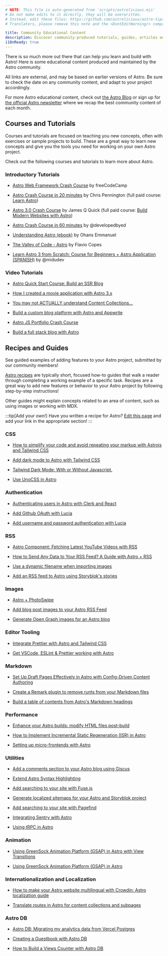 ```yaml
---
# NOTE: This file is auto-generated from 'scripts/astrolicious.mjs'
# Do not make edits to it directly, they will be overwritten.
# Instead, edit these files: https://github.com/astrolicious/astro-tips.dev/tree/main/src/content/resources
# Translators, please remove this note and the <DontEditWarning/> component. 

title: Community Educational Content
description: Discover community-produced tutorials, guides, articles and videos to help you learn and build with Astro!
i18nReady: true
---
```



<DontEditWarning />

There is so much more out there that can help you learn and build with Astro! Here is some educational content produced and maintained by the Astro community.

All links are external, and may be based on earlier versions of Astro. Be sure to check the date on any community content, and adapt to your project accordingly.

For more Astro educational content, check out [the Astro Blog](https://astro.build/blog/) or sign up for [the official Astro newsletter](https://astro.build/newsletter/signup) where we recap the best community content of each month.

## Courses and Tutorials

Courses and tutorials are focused on teaching you new concepts, often with exercises or sample projects to build. These are a great way to learn new concepts and give you the tools you need for working on your own Astro project.

Check out the following courses and tutorials to learn more about Astro.

### Introductory Tutorials

* [Astro Web Framework Crash Course](https://www.youtube.com/watch?v=e-hTm5VmofI) by freeCodeCamp

* [Astro Crash Course in 20 minutes](https://www.youtube.com/watch?v=zrPVTf761OI) by Chris Pennington (full paid course: [Learn Astro](https://learnastro.dev/))

* [Astro 3.0 Crash Course](https://www.youtube.com/watch?v=qBOz6TpYAOg) by James Q Quick (full paid course: [Build Modern Websites with Astro](https://astrocourse.dev/))

* [Astro Crash Course in 60 minutes](https://www.youtube.com/watch?v=NniT0vKyn-E) by @developedbyed

* [Understanding Astro (ebook)](https://www.ohansemmanuel.com/books/understanding-astro) by Ohans Emmanuel

* [The Valley of Code - Astro](https://thevalleyofcode.com/astro) by Flavio Copes

* [Learn Astro 3 from Scratch: Course for Beginners + Astro Application (SPANISH)](https://www.youtube.com/watch?v=RB5tR_nqUEw) by @midudev

### Video Tutorials

* [Astro Quick Start Course: Build an SSR Blog](https://www.youtube.com/watch?v=XoIHKO6AkoM)

* [How I created a movie application with Astro 3.x](https://www.youtube.com/watch?v=Gvr4WhgfP0w)

* [You may not ACTUALLY understand Content Collections…](https://www.youtube.com/watch?v=Fcw4c3wzm7I)

* [Build a custom blog platform with Astro and Appwrite](https://www.youtube.com/watch?v=OERqwLy_reA)

* [Astro JS Portfolio Crash Course](https://www.youtube.com/watch?v=TwWvNK0yHjI)

* [Build a full stack blog with Astro](https://egghead.io/courses/build-a-full-stack-blog-with-astro-7ffcf9ec)

## Recipes and Guides

See guided examples of adding features to your Astro project, submitted by our community members!

[Astro recipes](/en/recipes/) are typically short, focused how-to guides that walk a reader through completing a working example of a specific task. Recipes are a great way to add new features or behavior to your Astro project by following step-by-step instructions!

Other guides might explain concepts related to an area of content, such as using images or working with MDX.

:::tip[Add your own!]
Have you written a recipe for Astro? [Edit this page](https://github.com/withastro/docs/edit/main/src/content/docs/en/community-resources/content.mdx) and add your link in the appropriate section!
:::

### CSS

* [How to simplify your code and avoid repeating your markup with Astrojs and Tailwind CSS](https://lexingtonthemes.com/tutorials/how-to-simplify-your-code-and-avoid-repeating-your-markup-with-astrojs-and-tailwind-css/)

* [Add dark mode to Astro with Tailwind CSS](https://www.kevinzunigacuellar.com/blog/dark-mode-in-astro/)

* [Tailwind Dark Mode: With or Without Javascript.](https://shelbyjenkins.github.io/easy/blog/light-dark-modes/)

* [Use UnoCSS in Astro](https://www.elian.codes/blog/23-02-11-implementing-unocss-in-astro/)

### Authentication

* [Authenticating users in Astro with Clerk and React](https://www.launchfa.st/blog/react-astro-clerk)

* [Add Github OAuth with Lucia](https://lucia-auth.com/tutorials/github-oauth/astro)

* [Add username and password authentication with Lucia](https://lucia-auth.com/tutorials/username-and-password/astro)

### RSS

* [Astro Component: Fetching Latest YouTube Videos with RSS](https://techsquidtv.com/blog/astro-fetching-youtube-videos-with-rss/)

* [How to Send Any Data to Your RSS Feed? A Guide with Astro + RSS](https://aritraroy.live/tutorial/blogs/2023/how-to-send-any-data-to-rss-feed/)

* [Use a dynamic filename when importing images](https://vaihe.com/blog/astro/astro-dynamic-image-prop/)

* [Add an RSS feed to Astro using Storyblok's stories](https://straffesites.com/en/blog/rss-feed-astro-storyblok)

### Images

* [Astro + PhotoSwipe](https://dev.to/petrovicz/astro-photoswipe-549a)

* [Add blog post images to your Astro RSS Feed](https://webreaper.dev/posts/astro-rss-feed-blog-post-images/)

* [Generate Open Graph images for an Astro blog](https://techsquidtv.com/blog/generating-open-graph-images-for-astro/)

### Editor Tooling

* [Integrate Prettier with Astro and Tailwind CSS](https://straffesites.com/en/blog/integrate-prettier-astro-tailwindcss)

* [Get VSCode, ESLint & Prettier working with Astro](https://patheticgeek.dev/blog/astro-prettier-eslint-vscode)

### Markdown

* [Set Up Draft Pages Effectively in Astro with Config-Driven Content Authoring](https://akashrajpurohit.com/blog/set-up-draft-pages-effectively-in-astro-with-configdriven-content-authoring/)

* [Create a Remark plugin to remove runts from your Markdown files](https://eatmon.co/blog/remove-runts-markdown/)

* [Build a table of contents from Astro's Markdown headings](https://kld.dev/building-table-of-contents/)

### Performance

* [Enhance your Astro builds: modify HTML files post-build](https://straffesites.com/en/blog/optimize-astro-html-post-build)

* [How to Implement Incremental Static Regeneration (ISR) in Astro](https://logsnag.com/blog/implementing-isr-in-astro)

* [Setting up micro-frontends with Astro](https://medium.com/@sergio.a.soria/setting-up-micro-frontends-with-astro-and-ecma-script-modules-137340d2c520)

### Utilities

* [Add a comments section to your Astro blog using Giscus](https://elazizi.com/posts/add-comments-section-to-your-astro-blog/)

* [Extend Astro Syntax Highlighting ](https://jorgeglz.io/blog/extend-astro-syntax-highlighting/)

* [Add searching to your site with Fuse.js](https://www.youtube.com/watch?v=XnV_2MWqAhQ)

* [Generate localized sitemaps for your Astro and Storyblok project](https://straffesites.com/en/blog/localized-sitemap-astro-storyblok)

* [Add searching to your site with Pagefind](https://blog.otterlord.dev/posts/astro-search/)

* [Integrating Sentry with Astro](https://akashrajpurohit.com/blog/seamless-error-tracking-integrating-sentry-with-astro/)

* [Using tRPC in Astro](https://www.thomasledoux.be/blog/using-trpc-astro-islands-react)

### Animation

* [Using GreenSock Animation Platform (GSAP) in Astro with View Transitions](https://www.launchfa.st/blog/gsap-astro-view-transitions)

* [Using GreenSock Animation Platform (GSAP) in Astro](https://www.launchfa.st/blog/gsap-astro)

### Internationalization and Localization

* [How to make your Astro website multilingual with Crowdin: Astro localization guide](https://crowdin.com/blog/2023/06/21/astro-localization-and-i18n)

* [Translate routes in Astro for content collections and subpages](https://www.webdesign-sopelnik.de/en/blog/translate-routes-for-astro-content-collections-or-subpages-with-trailingslash-and-base-support/)

### Astro DB

* [Astro DB: Migrating my analytics data from Vercel Postgres](https://www.thomasledoux.be/blog/astro-db-migrating-analytics-postgres)

* [Creating a Guestbook with Astro DB](https://ryantrimble.com/blog/creating-a-guestbook-with-astro-db/)

* [How to Build a Views Counter with Astro DB](https://www.vorillaz.com/astro-views)
